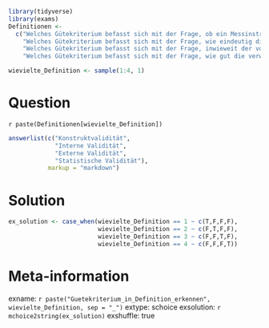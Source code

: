 ```r
library(tidyverse)
library(exams)
Definitionen <- 
  c("Welches Gütekriterium befasst sich mit der Frage, ob ein Messinstrument tatsächlich genau das Merkmal erfasst, das es zu messen vorgibt?", #1
    "Welches Gütekriterium befasst sich mit der Frage, wie eindeutig die Befunde einer Studie Hinweise auf Ursache-Wirkungs-Verhältnisse geben können?", #2
    "Welches Gütekriterium befasst sich mit der Frage, inwieweit der vorgefundene Effekt auf andere Orte, Zeiten, Situationen und Personen generalisierbar ist?", #3
    "Welches Gütekriterium befasst sich mit der Frage, wie gut die verwendeten statistischen Datenanalysen zur Forschungsfrage und zum Datenmaterial passen?") #4

wievielte_Definition <- sample(1:4, 1)
```


Question
========
`r paste(Definitionen[wievielte_Definition])`



```r
answerlist(c("Konstruktvalidität",
             "Interne Validität", 
             "Externe Validität", 
             "Statistische Validität"), 
           markup = "markdown")
```

Solution
========

```r
ex_solution <- case_when(wievielte_Definition == 1 ~ c(T,F,F,F),
                         wievielte_Definition == 2 ~ c(F,T,F,F),
                         wievielte_Definition == 3 ~ c(F,F,T,F),
                         wievielte_Definition == 4 ~ c(F,F,F,T))
```


Meta-information
================
exname: `r paste("Guetekriterium_in_Definition_erkennen", wievielte_Definition, sep = "_")`
extype: schoice
exsolution: `r mchoice2string(ex_solution)`
exshuffle: true